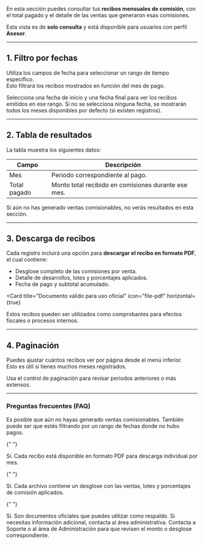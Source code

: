 En esta sección puedes consultar tus **recibos mensuales de comisión**, con el total pagado y el detalle de las ventas que generaron esas comisiones.

Esta vista es de **solo consulta** y está disponible para usuarios con perfil **Asesor**.

---

## 1. Filtro por fechas

Utiliza los campos de fecha para seleccionar un rango de tiempo específico.  
Esto filtrará los recibos mostrados en función del mes de pago.

<Tip>
  Selecciona una fecha de inicio y una fecha final para ver los recibos emitidos
  en ese rango.
</Tip>

<Info>
  Si no se selecciona ninguna fecha, se mostrarán todos los meses disponibles
  por defecto (si existen registros).
</Info>

---

## 2. Tabla de resultados

La tabla muestra los siguientes datos:

| Campo        | Descripción                                         |
| ------------ | --------------------------------------------------- |
| Mes          | Periodo correspondiente al pago.                    |
| Total pagado | Monto total recibido en comisiones durante ese mes. |

<Card title="Sin resultados visibles" icon="circle-info" horizontal={true}>
  Si aún no has generado ventas comisionables, no verás resultados en esta
  sección.
</Card>

---

## 3. Descarga de recibos

Cada registro incluirá una opción para **descargar el recibo en formato PDF**, el cual contiene:

- Desglose completo de las comisiones por venta.
- Detalle de desarrollos, lotes y porcentajes aplicados.
- Fecha de pago y subtotal acumulado.

<Card
  title="Documento válido para uso oficial"
  icon="file-pdf"
  horizontal={true}
>
  Estos recibos pueden ser utilizados como comprobantes para efectos fiscales o
  procesos internos.
</Card>

---

## 4. Paginación

Puedes ajustar cuántos recibos ver por página desde el menú inferior.  
Esto es útil si tienes muchos meses registrados.

<Check>
  Usa el control de paginación para revisar periodos anteriores o más extensos.
</Check>

---

### Preguntas frecuentes (FAQ)

<AccordionGroup type="multiple">
  <Accordion title="¿Qué pasa si no aparecen recibos?">
    Es posible que aún no hayas generado ventas comisionables. También puede ser que estés filtrando por un rango de fechas donde no hubo pagos.
  </Accordion>

{" "}

<Accordion title="¿Puedo descargar los recibos?">
  Sí. Cada recibo está disponible en formato PDF para descarga individual por
  mes.
</Accordion>

{" "}

<Accordion title="¿Los recibos incluyen detalle por venta?">
  Sí. Cada archivo contiene un desglose con las ventas, lotes y porcentajes de
  comisión aplicados.
</Accordion>

{" "}

<Accordion title="¿Puedo usar estos recibos para declarar impuestos?">
  Sí. Son documentos oficiales que puedes utilizar como respaldo. Si necesitas
  información adicional, contacta al área administrativa.
</Accordion>

  <Accordion title="¿Qué hago si un recibo tiene un error?">
    Contacta a Soporte o al área de Administración para que revisen el monto o desglose correspondiente.
  </Accordion>
</AccordionGroup>
